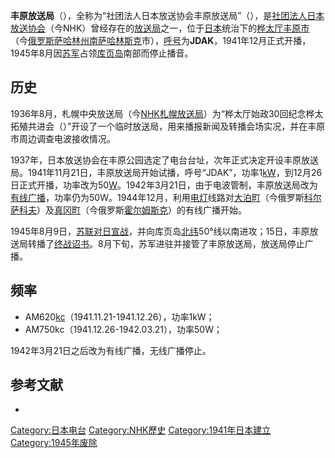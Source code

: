 {{refimprove|time=2015-09-21T13:24:14+00:00}}
'''丰原放送局'''（{{lang-ja|豊原放送局，とよはらほうそうきょく}}），全称为“社团法人日本放送协会丰原放送局”（{{lang-ja|社団法人日本放送協会豊原放送局}}），是[[社团法人日本放送协会|社团法人日本放送协会]]（今NHK）曾经存在的[[放送局|放送局]]之一，位于[[日本|日本]]统治下的[[桦太厅|桦太厅]][[丰原市|丰原市]]（今[[俄罗斯|俄罗斯]][[萨哈林州|萨哈林州]][[南萨哈林斯克|南萨哈林斯克]]市），[[无线电台呼号|呼号]]为'''JDAK'''，1941年12月正式开播，1945年8月因[[苏军|苏军]]占领[[库页岛|库页岛]]南部而停止播音。

==历史==
1936年8月，札幌中央放送局（今[[NHK札幌放送局|NHK札幌放送局]]）为“桦太厅始政30回纪念桦太拓殖共进会（{{lang-ja|樺太庁始政30回記念樺太拓殖共進会}}）”开设了一个临时放送局，用来播报新闻及转播会场实况，并在丰原市周边调查电波接收情况。

1937年，日本放送协会在丰原公园选定了电台台址，次年正式决定开设丰原放送局。1941年11月21日，丰原放送局开始试播，呼号“JDAK”，功率1[[kW|kW]]，到12月26日正式开播，功率改为50[[瓦特|W]]。1942年3月21日，由于电波管制，丰原放送局改为[[有线广播|有线广播]]，功率仍为50W。1944年12月，利用[[电灯|电灯]]线路对[[大泊町|大泊町]]（今俄罗斯[[科尔萨科夫|科尔萨科夫]]）及[[真冈町|真冈町]]（今俄罗斯[[霍尔姆斯克|霍尔姆斯克]]）的有线广播开始。

1945年8月9日，[[蘇日戰爭|苏联对日宣战]]，并向库页岛[[北纬|北纬]]50°线以南进攻；15日，丰原放送局转播了[[终战诏书|终战诏书]]。8月下旬，苏军进驻并接管了丰原放送局，放送局停止广播。

==频率==
*AM620[[千周|kc]]（1941.11.21-1941.12.26），功率1kW；
*AM750kc（1941.12.26-1942.03.21），功率50W；
1942年3月21日之后改为有线广播，无线广播停止。

==参考文献==
*{{cite book|url=https://books.google.com.hk/books?id=_ntZywAACAAJ&dq=%E8%B1%8A%E5%8E%9F%E6%94%BE%E9%80%81%E5%B1%80|script-title=ja:豊原放送局|author=NHK综合放送文化研究所|year=1971|title=|access-date=2015-09-21|archive-date=2019-05-12|archive-url=https://web.archive.org/web/20190512040630/https://books.google.com.hk/books?id=_ntZywAACAAJ&dq=%E8%B1%8A%E5%8E%9F%E6%94%BE%E9%80%81%E5%B1%80|dead-url=no}}
{{NHK}}

[[Category:日本电台|Category:日本电台]]
[[Category:NHK歷史|Category:NHK歷史]]
[[Category:1941年日本建立|Category:1941年日本建立]]
[[Category:1945年废除|Category:1945年废除]]